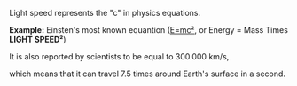 Light speed represents the "c" in physics equations.

'''Example:''' Einsten's most known equantion ([[E=mc²]], or Energy = Mass Times '''LIGHT SPEED²''') 

It is also reported by scientists to be equal to 300.000 km/s, 

which means 
that it can travel 7.5 times around Earth's surface in a second.